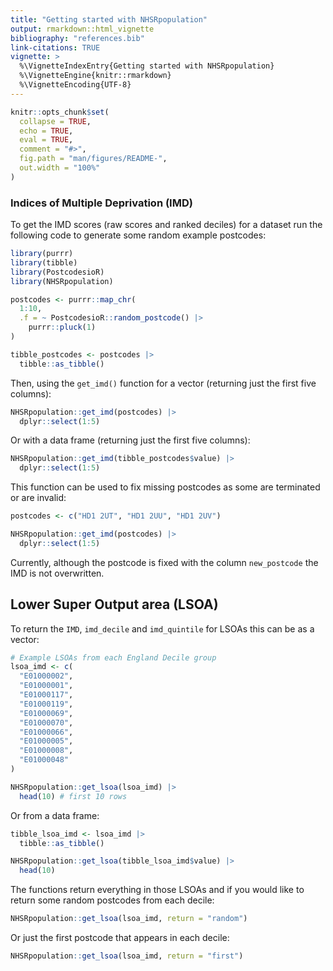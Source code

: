 ```yaml
---
title: "Getting started with NHSRpopulation"
output: rmarkdown::html_vignette
bibliography: "references.bib"
link-citations: TRUE
vignette: >
  %\VignetteIndexEntry{Getting started with NHSRpopulation}
  %\VignetteEngine{knitr::rmarkdown}
  %\VignetteEncoding{UTF-8}
---
```


```r
knitr::opts_chunk$set(
  collapse = TRUE,
  echo = TRUE,
  eval = TRUE,
  comment = "#>",
  fig.path = "man/figures/README-",
  out.width = "100%"
)
```

### Indices of Multiple Deprivation (IMD)

To get the IMD scores (raw scores and ranked deciles) for a dataset run the following code to generate some random example postcodes:

```r
library(purrr)
library(tibble)
library(PostcodesioR)
library(NHSRpopulation)

postcodes <- purrr::map_chr(
  1:10,
  .f = ~ PostcodesioR::random_postcode() |>
    purrr::pluck(1)
)

tibble_postcodes <- postcodes |>
  tibble::as_tibble()
```

Then, using the `get_imd()` function for a vector (returning just the first five columns):

```r
NHSRpopulation::get_imd(postcodes) |>
  dplyr::select(1:5)
```

Or with a data frame (returning just the first five columns):

```r
NHSRpopulation::get_imd(tibble_postcodes$value) |>
  dplyr::select(1:5)
```

This function can be used to fix missing postcodes as some are terminated or are invalid:

```r
postcodes <- c("HD1 2UT", "HD1 2UU", "HD1 2UV")

NHSRpopulation::get_imd(postcodes) |>
  dplyr::select(1:5)
```

Currently, although the postcode is fixed with the column `new_postcode` the IMD is not overwritten.

## Lower Super Output area (LSOA)

To return the `IMD`, `imd_decile` and `imd_quintile` for LSOAs this can be as a vector:

```r
# Example LSOAs from each England Decile group
lsoa_imd <- c(
  "E01000002",
  "E01000001",
  "E01000117",
  "E01000119",
  "E01000069",
  "E01000070",
  "E01000066",
  "E01000005",
  "E01000008",
  "E01000048"
)

NHSRpopulation::get_lsoa(lsoa_imd) |>
  head(10) # first 10 rows
```

Or from a data frame:

```r
tibble_lsoa_imd <- lsoa_imd |>
  tibble::as_tibble()

NHSRpopulation::get_lsoa(tibble_lsoa_imd$value) |>
  head(10)
```

The functions return everything in those LSOAs and if you would like to return some random postcodes from each decile:

```r
NHSRpopulation::get_lsoa(lsoa_imd, return = "random")
```

Or just the first postcode that appears in each decile:

```r
NHSRpopulation::get_lsoa(lsoa_imd, return = "first")
```
